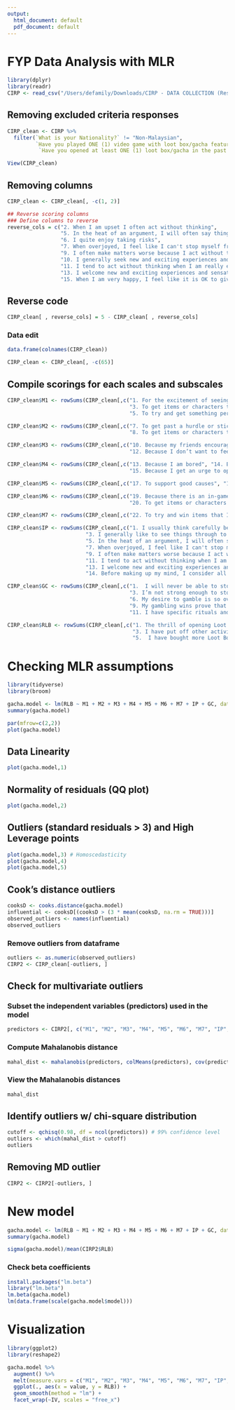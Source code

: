 ```yaml
---
output:
  html_document: default
  pdf_document: default
---
```

# FYP Data Analysis with MLR
```r
library(dplyr)
library(readr)
CIRP <- read_csv("/Users/defamily/Downloads/CIRP - DATA COLLECTION (Responses) - Form Responses 1.csv")
```
## Removing excluded criteria responses
```r
CIRP_clean <- CIRP %>% 
  filter(`What is your Nationality?` != "Non-Malaysian", 
         `Have you played ONE (1) video game with loot box/gacha features in the past 3 months?` != "No",
          `Have you opened at least ONE (1) loot box/gacha in the past 3 months?` != "No")

View(CIRP_clean)
```

## Removing columns
```r
CIRP_clean <- CIRP_clean[, -c(1, 2)]

## Reverse scoring columns 
### Define columns to reverse
reverse_cols = c("2. When I am upset I often act without thinking",
                 "5. In the heat of an argument, I will often say things that I later regret",
                 "6. I quite enjoy taking risks",
                 "7. When overjoyed, I feel like I can't stop myself from going overboard",
                 "9. I often make matters worse because I act without thinking when I am upset",
                 "10. I generally seek new and exciting experiences and activities",
                 "11. I tend to act without thinking when I am really excited",
                 "13. I welcome new and exciting experiences and sensations, even if they are a little frightening and unconventional",
                 "15. When I am very happy, I feel like it is OK to give into cravings or overindulge")
```

## Reverse code
```r
CIRP_clean[ , reverse_cols] = 5 - CIRP_clean[ , reverse_cols]
```

### Data edit
```r
data.frame(colnames(CIRP_clean))

CIRP_clean <- CIRP_clean[, -c(65)]
```

## Compile scorings for each scales and subscales
```r
CIRP_clean$M1 <- rowSums(CIRP_clean[,c("1. For the excitement of seeing what will be inside","2. To get items or characters I find visually appealing",
                                       "3. To get items or characters that make me feel good about myself","4. Because I like the feeling of winning when I get something good or rare",
                                       "5. To try and get something personally valuable to me","6. Because it’s fun")], na.rm=TRUE)

CIRP_clean$M2 <- rowSums(CIRP_clean[,c("7. To get past a hurdle or sticking point in the game",
                                       "8. To get items or characters that will be useful or give me an advantage","9. Because I’ve had a failure or defeat in the game")], na.rm=TRUE)

CIRP_clean$M3 <- rowSums(CIRP_clean[,c("10. Because my friends encourage or pressure me to", "11. So that I don’t get shamed or made fun of",
                                       "12. Because I don’t want to feel left out")], na.rm=TRUE)

CIRP_clean$M4 <- rowSums(CIRP_clean[,c("13. Because I am bored", "14. Because I can't stop myself",
                                       "15. Because I get an urge to open them", "16. To take my mind off the real world or my day-to-day life")], na.rm=TRUE)

CIRP_clean$M5 <- rowSums(CIRP_clean[,c("17. To support good causes", "18. To support the developer")], na.rm=TRUE)

CIRP_clean$M6 <- rowSums(CIRP_clean[,c("19. Because there is an in-game event taking place",
                                       "20. To get items or characters I’m collecting", "21.  Because I don’t want to miss the chance to get a limited time item or offer")], na.rm=TRUE)

CIRP_clean$M7 <- rowSums(CIRP_clean[,c("22. To try and win items that I can make gaming currency out of", "23. To try and win items that I can make real money out of")], na.rm=TRUE)

CIRP_clean$IP <- rowSums(CIRP_clean[,c("1. I usually think carefully before doing anything","2. When I am upset I often act without thinking",
                         "3. I generally like to see things through to the end", "4. My thinking is usually careful and purposeful",
                         "5. In the heat of an argument, I will often say things that I later regret", "6. I quite enjoy taking risks",
                         "7. When overjoyed, I feel like I can't stop myself from going overboard", "8. Once I start a project, I almost always finish it",
                         "9. I often make matters worse because I act without thinking when I am upset","10. I generally seek new and exciting experiences and activities",
                         "11. I tend to act without thinking when I am really excited", "12. I am a productive person who always gets the job done",
                         "13. I welcome new and exciting experiences and sensations, even if they are a little frightening and unconventional",
                         "14. Before making up my mind, I consider all the advantages and disadvantages", "15. When I am very happy, I feel like it is OK to give into cravings or overindulge")], na.rm=TRUE)

CIRP_clean$GC <- rowSums(CIRP_clean[,c("1.  I will never be able to stop gambling", "2. A series of losses will provide me with a learning experience that will help me win later",
                                       "3. I’m not strong enough to stop gambling", "4. Specific numbers and/or colours help me win", "5. There are certain circumstances or situations that increase my chances of winning",
                                       "6. My desire to gamble is so overpowering", "7. Gambling makes me happier", "8. Gambling makes the future seem brighter",
                                       "9. My gambling wins prove that I have skills and knowledge related to gambling", "10. I collect specific objects that help increase my chance of winning",
                                       "11. I have specific rituals and behaviors that increase my chance of winning", "12. Gambling makes things seem better")], na.rm=TRUE)

CIRP_clean$RLB <- rowSums(CIRP_clean[,c("1. The thrill of opening Loot Boxes has encouraged me to buy more.","2. I frequently play games longer than I intend to, so I can earn Loot Boxes.",
                                        "3. I have put off other activities, work, or chores to be able to earn or buy more Loot Boxes.", "4. Once I open a Loot Box, I often feel compelled to open another.",
                                        "5.  I have bought more Loot Boxes after failing to receive valuable items")], na.rm=TRUE)
```

# Checking MLR assumptions
```r
library(tidyverse)
library(broom)

gacha.model <- lm(RLB ~ M1 + M2 + M3 + M4 + M5 + M6 + M7 + IP + GC, data = CIRP_clean)
summary(gacha.model)

par(mfrow=c(2,2))
plot(gacha.model)
```

## Data Linearity
```r
plot(gacha.model,1)
```
## Normality of residuals (QQ plot)
```r
plot(gacha.model,2)
```
## Outliers (standard residuals > 3) and High Leverage points
```r
plot(gacha.model,3) # Homoscedasticity 
plot(gacha.model,4) 
plot(gacha.model,5)
```
## Cook's distance outliers
```r
cooksD <- cooks.distance(gacha.model)
influential <- cooksD[(cooksD > (3 * mean(cooksD, na.rm = TRUE)))]
observed_outliers <- names(influential)
observed_outliers
```
### Remove outliers from dataframe
```r
outliers <- as.numeric(observed_outliers)
CIRP2 <- CIRP_clean[-outliers, ]
```
## Check for multivariate outliers
### Subset the independent variables (predictors) used in the model
```r
predictors <- CIRP2[, c("M1", "M2", "M3", "M4", "M5", "M6", "M7", "IP", "GC")]
```

### Compute Mahalanobis distance
```r
mahal_dist <- mahalanobis(predictors, colMeans(predictors), cov(predictors))
```
### View the Mahalanobis distances
```r
mahal_dist
```

## Identify outliers w/ chi-square distribution
```r
cutoff <- qchisq(0.98, df = ncol(predictors)) # 99% confidence level
outliers <- which(mahal_dist > cutoff)
outliers
```

## Removing MD outlier
```r
CIRP2 <- CIRP2[-outliers, ]
```

# New model
```r
gacha.model <- lm(RLB ~ M1 + M2 + M3 + M4 + M5 + M6 + M7 + IP + GC, data = CIRP2)
summary(gacha.model)

sigma(gacha.model)/mean(CIRP2$RLB)
```
### Check beta coefficients
```r
install.packages("lm.beta")
library("lm.beta")
lm.beta(gacha.model)
lm(data.frame(scale(gacha.model$model)))
```

# Visualization
```r
library(ggplot2)
library(reshape2)

gacha.model %>%
  augment() %>%
  melt(measure.vars = c("M1", "M2", "M3", "M4", "M5", "M6", "M7", "IP", "GC"), variable.name = c("IV")) %>%
  ggplot(., aes(x = value, y = RLB)) +
  geom_smooth(method = "lm") +
  facet_wrap(~IV, scales = "free_x")
```

